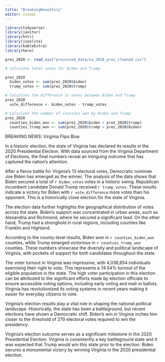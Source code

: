 ```yaml
---
title: "BreakingNewsStory"
editor: visual
---
```


```r

library(tidyverse)
library(janitor)
library(httr)
library(jsonlite)
library(kableExtra)
library(here)

```

```r

prez_2020 <- read_csv("processed_data/va_2020_prez_cleaned.csv")
```

```r
# Calculate total votes for Biden and Trump

prez_2020
  biden_votes <- sum(prez_2020$biden) 
  trump_votes <- sum(prez_2020$trump) 
```

```r
# Calculate the difference in votes between Biden and Trump
prez_2020
  vote_difference <- biden_votes - trump_votes

```

```r

# Calculate the number of counties won by Biden and Trump
prez_2020  
  counties_biden_won <- sum(prez_2020$biden > prez_2020$trump) 
  counties_trump_won <- sum(prez_2020$trump > prez_2020$biden)
```


BREAKING NEWS: Virginia Flips Blue

In a historic election, the state of Virginia has declared its results in the 2020 Presidential Election. With data sourced from the Virginia Department of Elections, the final numbers reveal an intriguing outcome that has captured the nation's attention.

After a fierce battle for Virginia's 13 electoral votes, Democratic nominee Joe Biden has emerged as the winner. The analysis of the data shows that Biden secured a total of `r biden_votes` votes in a historic swing. Republican incumbent candidate Donald Trump received `r trump_votes`. These results indicate a victory for Biden with `r vote_difference` more votes than his opponent. This is a historically close election for the state of Virginia.

The election data further highlights the geographical distribution of votes across the state. Biden's support was concentrated in urban areas, such as Alexandria and Richmond, where he secured a significant lead. On the other hand, Trump had a stronghold in rural regions, including counties like Franklin and Highland.

According to the county-level results, Biden won in `r counties_biden_won` counties, while Trump emerged victorious in `r counties_trump_won` counties. These numbers showcase the diversity and political landscape of Virginia, with pockets of support for both candidates throughout the state.

The voter turnout in Virginia was impressive, with 4,036,654 individuals exercising their right to vote. This represents a 74.54% turnout of the eligible population in the state. The high voter participation in this election can be attributed to the significant efforts made by election officials to ensure accessible voting options, including early voting and mail-in ballots. Virginia has revolutionized its voting systems in recent years making it easier for everyday citizens to vote.

Virginia's election results play a vital role in shaping the national political landscape. Historically, the state has been a battleground, but recent elections have shown a Democratic shift. Biden's win in Virginia inches him closer to the threshold of 270 electoral votes required to win the presidency.

Virginia's election outcome serves as a significant milestone in the 2020 Presidential Election. Virginia is consistently a key battleground state and it was expected that Trump would win this state prior to the election. Biden secures a monumental victory by winning Virginia in the 2020 presidential election. 
